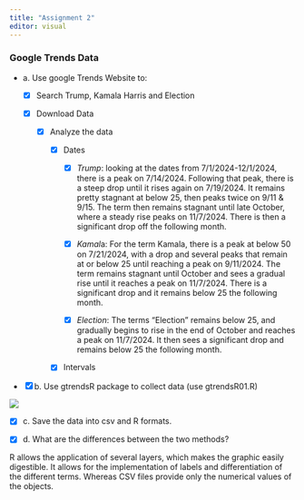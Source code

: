 ```yaml
---
title: "Assignment 2"
editor: visual
---
```


### Google Trends Data

-   a\. Use google Trends Website to:

    -   [x] Search Trump, Kamala Harris and Election

    -   [x] Download Data

        -   [x] Analyze the data

            -   [x] Dates

                -   [x] *Trump*: looking at the dates from 7/1/2024-12/1/2024, there is a peak on 7/14/2024. Following that peak, there is a steep drop until it rises again on 7/19/2024. It remains pretty stagnant at below 25, then peaks twice on 9/11 & 9/15. The term then remains stagnant until late October, where a steady rise peaks on 11/7/2024. There is then a significant drop off the following month.

                -   [x] *Kamal*a: For the term Kamala, there is a peak at below 50 on 7/21/2024, with a drop and several peaks that remain at or below 25 until reaching a peak on 9/11/2024. The term remains stagnant until October and sees a gradual rise until it reaches a peak on 11/7/2024. There is a significant drop and it remains below 25 the following month.

                -   [x] *Election*: The terms "Election" remains below 25, and gradually begins to rise in the end of October and reaches a peak on 11/7/2024. It then sees a significant drop and remains below 25 the following month.

            -   [x] Intervals

-   [x] b. Use gtrendsR package to collect data (use gtrendsR01.R)

![](images/clipboard-624519564.png)

-   [x] c. Save the data into csv and R formats.

-   [x] d. What are the differences between the two methods?

R allows the application of several layers, which makes the graphic easily digestible. It allows for the implementation of labels and differentiation of the different terms. Whereas CSV files provide only the numerical values of the objects.
